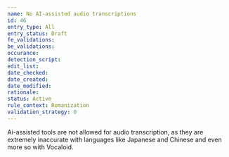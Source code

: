 ```yaml
---
name: No AI-assisted audio transcriptions
id: 46
entry_type: All
entry_status: Draft
fe_validations:
be_validations:
occurance:
detection_script:
edit_list:
date_checked:
date_created:
date_modified:
rationale:
status: Active
rule_context: Romanization
validation_strategy: 0
---
```

Ai-assisted tools are not allowed for audio transcription, as they are extremely inaccurate with languages like Japanese and Chinese and even more so with Vocaloid.